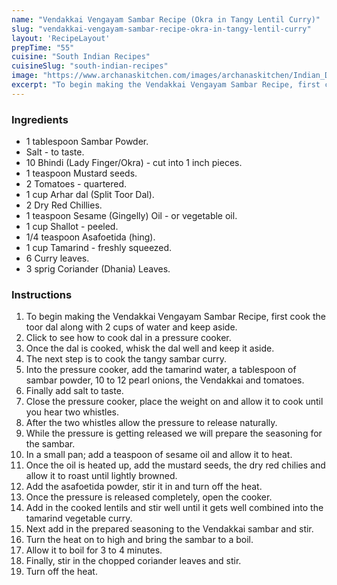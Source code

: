 ---
name: "Vendakkai Vengayam Sambar Recipe (Okra in Tangy Lentil Curry)"
slug: "vendakkai-vengayam-sambar-recipe-okra-in-tangy-lentil-curry"
layout: 'RecipeLayout'
prepTime: "55"
cuisine: "South Indian Recipes"
cuisineSlug: "south-indian-recipes"
image: "https://www.archanaskitchen.com/images/archanaskitchen/Indian_Dal_Khadi_Curry/Vendakkai_Vengayam_Sambar_Recipe_Okra_Lentil_Tangy_Curry-3.jpg"
excerpt: "To begin making the Vendakkai Vengayam Sambar Recipe, first cook the toor dal along with 2 cups of water and keep aside"
---

### Ingredients

- 1 tablespoon Sambar Powder.
- Salt - to taste.
- 10 Bhindi (Lady Finger/Okra) - cut into 1 inch pieces.
- 1 teaspoon Mustard seeds.
- 2 Tomatoes - quartered.
- 1 cup Arhar dal (Split Toor Dal).
- 2 Dry Red Chillies.
- 1 teaspoon Sesame (Gingelly) Oil - or vegetable oil.
- 1 cup Shallot - peeled.
- 1/4 teaspoon Asafoetida (hing).
- 1 cup Tamarind - freshly squeezed.
- 6 Curry leaves.
- 3 sprig Coriander (Dhania) Leaves.

### Instructions

1. To begin making the Vendakkai Vengayam Sambar Recipe, first cook the toor dal along with 2 cups of water and keep aside.
1. Click to see how to cook dal in a pressure cooker.
1. Once the dal is cooked, whisk the dal well and keep it aside.
1. The next step is to cook the tangy sambar curry.
1. Into the pressure cooker, add the tamarind water, a tablespoon of sambar powder, 10 to 12 pearl onions, the Vendakkai and tomatoes.
1. Finally add salt to taste.
1. Close the pressure cooker, place the weight on and allow it to cook until you hear two whistles.
1. After the two whistles allow the pressure to release naturally.
1. While the pressure is getting released we will prepare the seasoning for the sambar.
1. In a small pan; add a teaspoon of sesame oil and allow it to heat.
1. Once the oil is heated up, add the mustard seeds, the dry red chilies and allow it to roast until lightly browned.
1. Add the asafoetida powder, stir it in and turn off the heat.
1. Once the pressure is released completely, open the cooker.
1. Add in the cooked lentils and stir well until it gets well combined into the tamarind vegetable curry.
1. Next add in the prepared seasoning to the Vendakkai sambar and stir.
1. Turn the heat on to high and bring the sambar to a boil.
1. Allow it to boil for 3 to 4 minutes.
1. Finally, stir in the chopped coriander leaves and stir.
1. Turn off the heat.
